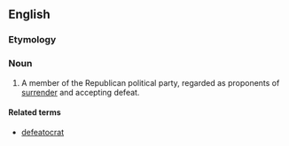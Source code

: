 ==English==

===Etymology===
{{blend|defeat|Republican|lang=en}}

===Noun===
{{en-noun}}

# {{lb|en|US|pejorative|used by political opponents}} A member of the Republican political party, regarded as proponents of [[surrender]] and accepting defeat.

====Related terms====
* [[defeatocrat]]